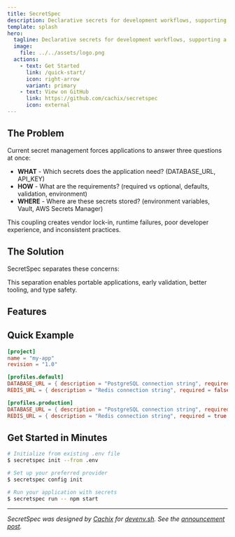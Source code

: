 ```yaml
---
title: SecretSpec
description: Declarative secrets for development workflows, supporting a variety of storage backends.
template: splash
hero:
  tagline: Declarative secrets for development workflows, supporting a variety of storage backends.
  image:
    file: ../../assets/logo.png
  actions:
    - text: Get Started
      link: /quick-start/
      icon: right-arrow
      variant: primary
    - text: View on GitHub
      link: https://github.com/cachix/secretspec
      icon: external
---
```



## The Problem

Current secret management forces applications to answer three questions at once:

- **WHAT** - Which secrets does the application need? (DATABASE_URL, API_KEY)
- **HOW** - What are the requirements? (required vs optional, defaults, validation, environment)
- **WHERE** - Where are these secrets stored? (environment variables, Vault, AWS Secrets Manager)

This coupling creates vendor lock-in, runtime failures, poor developer experience, and inconsistent practices.

## The Solution

SecretSpec separates these concerns:

<CardGrid>
	<LinkCard
		title="WHAT secrets are needed"
		href="/reference/configuration/"
		description="Declared in secretspec.toml"
	/>
	<LinkCard
		title="HOW requirements vary"
		href="/concepts/profiles/"
		description="Managed through profiles"
	/>
	<LinkCard
		title="WHERE secrets are stored"
		href="/reference/providers/"
		description="Configured via providers"
	/>
</CardGrid>

This separation enables portable applications, early validation, better tooling, and type safety.

## Features

<CardGrid>
	<LinkCard
		title="Configuration Inheritance"
		href="/concepts/inheritance/"
		description="Share common secrets across projects using extends"
	/>
	<LinkCard
		title="Type-Safe Rust SDK"
		href="/sdk/rust/"
		description="Generate strongly-typed structs from your configuration"
	/>
	<LinkCard
		title="Smart Discovery"
		href="/quick-start/"
		description="Import existing secrets from .env files automatically"
	/>
	<LinkCard
		title="CLI Tools"
		href="/reference/cli/"
		description="Check, set, and run commands with secrets injected"
	/>
	<LinkCard
		title="Multiple Providers"
		href="/reference/providers/"
		description="Support for Keyring, dotenv, 1Password, LastPass, and more"
	/>
	<LinkCard
		title="Early Validation"
		href="/concepts/overview/"
		description="Catch missing secrets before your application starts"
	/>
</CardGrid>

## Quick Example

```toml
[project]
name = "my-app"
revision = "1.0"

[profiles.default]
DATABASE_URL = { description = "PostgreSQL connection string", required = true }
REDIS_URL = { description = "Redis connection string", required = false, default = "redis://localhost:6379" }

[profiles.production]
DATABASE_URL = { description = "PostgreSQL connection string", required = true }
REDIS_URL = { description = "Redis connection string", required = true }
```

## Get Started in Minutes

```bash
# Initialize from existing .env file
$ secretspec init --from .env

# Set up your preferred provider
$ secretspec config init

# Run your application with secrets
$ secretspec run -- npm start
```

---

*SecretSpec was designed by [Cachix](https://cachix.org) for [devenv.sh](https://devenv.sh). See the [announcement post](https://devenv.sh/blog/2025/01/08/secretspec).*
